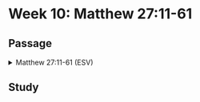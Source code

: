 # Week 10: Matthew 27:11-61

## Passage

<details>

<summary>Matthew 27:11-61 (ESV)</summary>

### **Jesus Before Pilate**

**11** Now Jesus stood before the governor, and the governor asked him, “Are you the King of the Jews?” Jesus said, “You have said so.” **12** But when he was accused by the chief priests and elders, he gave no answer. **13** Then Pilate said to him, “Do you not hear how many things they testify against you?” **14** But he gave him no answer, not even to a single charge, so that the governor was greatly amazed.

### **The Crowd Chooses Barabbas**

**15** Now at the feast the governor was accustomed to release for the crowd any one prisoner whom they wanted. **16** And they had then a notorious prisoner called Barabbas. **17** So when they had gathered, Pilate said to them, “Whom do you want me to release for you: Barabbas, or Jesus who is called Christ?” **18** For he knew that it was out of envy that they had delivered him up. **19** Besides, while he was sitting on the judgment seat, his wife sent word to him, “Have nothing to do with that righteous man, for I have suffered much because of him today in a dream.” **20** Now the chief priests and the elders persuaded the crowd to ask for Barabbas and destroy Jesus. **21** The governor again said to them, “Which of the two do you want me to release for you?” And they said, “Barabbas.” **22** Pilate said to them, “Then what shall I do with Jesus who is called Christ?” They all said, “Let him be crucified!” **23** And he said, “Why? What evil has he done?” But they shouted all the more, “Let him be crucified!”

### **Pilate Delivers Jesus to Be Crucified**

**24** So when Pilate saw that he was gaining nothing, but rather that a riot was beginning, he took water and washed his hands before the crowd, saying, “I am innocent of this man's blood; see to it yourselves.” **25** And all the people answered, “His blood be on us and on our children!” **26** Then he released for them Barabbas, and having scourged Jesus, delivered him to be crucified.

### **Jesus Is Mocked**

**27** Then the soldiers of the governor took Jesus into the governor's headquarters, and they gathered the whole battalion before him. **28** And they stripped him and put a scarlet robe on him, **29** and twisting together a crown of thorns, they put it on his head and put a reed in his right hand. And kneeling before him, they mocked him, saying, “Hail, King of the Jews!” **30** And they spit on him and took the reed and struck him on the head. **31** And when they had mocked him, they stripped him of the robe and put his own clothes on him and led him away to crucify him.

### **The Crucifixion**

**32** As they went out, they found a man of Cyrene, Simon by name. They compelled this man to carry his cross. **33** And when they came to a place called Golgotha (which means Place of a Skull), **34** they offered him wine to drink, mixed with gall, but when he tasted it, he would not drink it. **35** And when they had crucified him, they divided his garments among them by casting lots. **36** Then they sat down and kept watch over him there. **37** And over his head they put the charge against him, which read, “This is Jesus, the King of the Jews.” **38** Then two robbers were crucified with him, one on the right and one on the left. **39** And those who passed by derided him, wagging their heads **40** and saying, “You who would destroy the temple and rebuild it in three days, save yourself! If you are the Son of God, come down from the cross.” **41** So also the chief priests, with the scribes and elders, mocked him, saying, **42** “He saved others; he cannot save himself. He is the King of Israel; let him come down now from the cross, and we will believe in him. **43** He trusts in God; let God deliver him now, if he desires him. For he said, ‘I am the Son of God.’” **44** And the robbers who were crucified with him also reviled him in the same way.

### **The Death of Jesus**

**45** Now from the sixth hour there was darkness over all the land until the ninth hour. **46** And about the ninth hour Jesus cried out with a loud voice, saying, “Eli, Eli, lema sabachthani?” that is, “My God, my God, why have you forsaken me?” **47** And some of the bystanders, hearing it, said, “This man is calling Elijah.” **48** And one of them at once ran and took a sponge, filled it with sour wine, and put it on a reed and gave it to him to drink. **49** But the others said, “Wait, let us see whether Elijah will come to save him.” **50** And Jesus cried out again with a loud voice and yielded up his spirit.

**51** And behold, the curtain of the temple was torn in two, from top to bottom. And the earth shook, and the rocks were split. **52** The tombs also were opened. And many bodies of the saints who had fallen asleep were raised, **53** and coming out of the tombs after his resurrection they went into the holy city and appeared to many. **54** When the centurion and those who were with him, keeping watch over Jesus, saw the earthquake and what took place, they were filled with awe and said, “Truly this was the Son of God!”

**55** There were also many women there, looking on from a distance, who had followed Jesus from Galilee, ministering to him, **56** among whom were Mary Magdalene and Mary the mother of James and Joseph and the mother of the sons of Zebedee.

### **Jesus Is Buried**

**57** When it was evening, there came a rich man from Arimathea, named Joseph, who also was a disciple of Jesus. **58** He went to Pilate and asked for the body of Jesus. Then Pilate ordered it to be given to him. **59** And Joseph took the body and wrapped it in a clean linen shroud **60** and laid it in his own new tomb, which he had cut in the rock. And he rolled a great stone to the entrance of the tomb and went away. **61** Mary Magdalene and the other Mary were there, sitting opposite the tomb.

</details>

## Study
